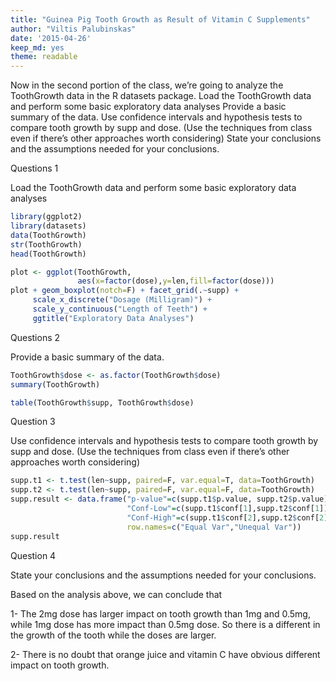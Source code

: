 ```yaml
---
title: "Guinea Pig Tooth Growth as Result of Vitamin C Supplements"
author: "Viltis Palubinskas"
date: '2015-04-26'
keep_md: yes
theme: readable
---
```

Now in the second portion of the class, we're going to analyze the ToothGrowth data in the R datasets package. 
Load the ToothGrowth data and perform some basic exploratory data analyses 
Provide a basic summary of the data.
Use confidence intervals and hypothesis tests to compare tooth growth by supp and dose. (Use the techniques from class even if there's other approaches worth considering)
State your conclusions and the assumptions needed for your conclusions. 

##################### Questions 1
Load the ToothGrowth data and perform some basic exploratory data analyses


```r
library(ggplot2)
library(datasets)
data(ToothGrowth)
str(ToothGrowth)
head(ToothGrowth)
```



```r
plot <- ggplot(ToothGrowth, 
               aes(x=factor(dose),y=len,fill=factor(dose)))
plot + geom_boxplot(notch=F) + facet_grid(.~supp) +
     scale_x_discrete("Dosage (Milligram)") +   
     scale_y_continuous("Length of Teeth") +  
     ggtitle("Exploratory Data Analyses")

```

##################### Questions 2
Provide a basic summary of the data.



```r
ToothGrowth$dose <- as.factor(ToothGrowth$dose)
summary(ToothGrowth)
```
```r
table(ToothGrowth$supp, ToothGrowth$dose)

```


########## Question 3
Use confidence intervals and hypothesis tests to compare tooth growth by supp and dose. (Use the techniques from class even if there’s other approaches worth considering)

```r
supp.t1 <- t.test(len~supp, paired=F, var.equal=T, data=ToothGrowth)
supp.t2 <- t.test(len~supp, paired=F, var.equal=F, data=ToothGrowth)
supp.result <- data.frame("p-value"=c(supp.t1$p.value, supp.t2$p.value),
                          "Conf-Low"=c(supp.t1$conf[1],supp.t2$conf[1]),
                          "Conf-High"=c(supp.t1$conf[2],supp.t2$conf[2]),
                          row.names=c("Equal Var","Unequal Var"))
supp.result

```





################## Question 4
State your conclusions and the assumptions needed for your conclusions.

Based on the analysis above, we can conclude that 

1- The 2mg dose has larger impact on tooth growth than 1mg and 0.5mg, while 1mg dose has more impact than 0.5mg dose. So there is a different in the growth of the tooth while the doses are larger.

2- There is no doubt that orange juice and vitamin C have obvious different impact on tooth growth.
